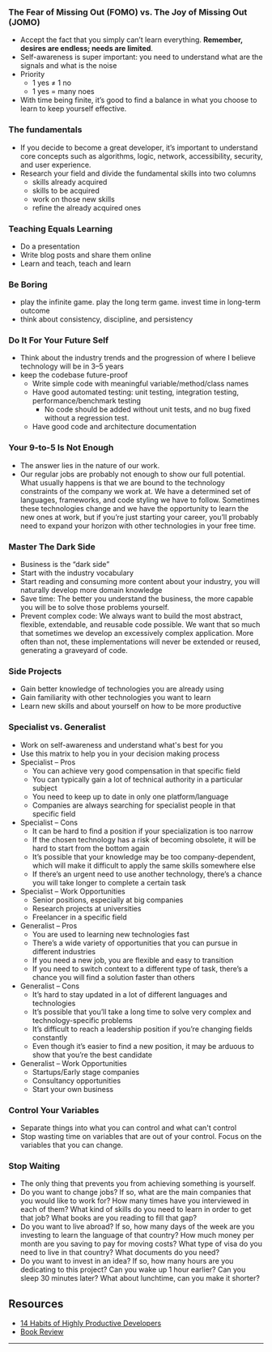 <SmoothRender>

### The Fear of Missing Out (FOMO) vs. The Joy of Missing Out (JOMO)

- Accept the fact that you simply can’t learn everything. **Remember, desires
  are endless; needs are limited**.
- Self-awareness is super important: you need to understand what are the signals and what is the noise
- Priority
  - 1 yes ≠ 1 no
  - 1 yes = many noes
- With time being finite, it’s good to find a balance in what you choose to learn to keep yourself effective.

### The fundamentals

- If you decide to become a great developer, it’s important to understand core concepts such as algorithms, logic, network, accessibility, security, and user experience.
- Research your field and divide the fundamental skills into two columns
  - skills already acquired
  - skills to be acquired
  - work on those new skills
  - refine the already acquired ones

### Teaching Equals Learning

- Do a presentation
- Write blog posts and share them online
- Learn and teach, teach and learn

### Be Boring

- play the infinite game. play the long term game. invest time in long-term outcome
- think about consistency, discipline, and persistency

### Do It For Your Future Self

- Think about the industry trends and the progression of where I believe technology will be in 3–5 years
- keep the codebase future-proof
  - Write simple code with meaningful variable/method/class names
  - Have good automated testing: unit testing, integration testing, performance/benchmark testing
    - No code should be added without unit tests, and no bug fixed without a regression test.
  - Have good code and architecture documentation

### Your 9-to-5 Is Not Enough

- The answer lies in the nature of our work.
- Our regular jobs are probably not enough to show our full potential. What usually happens is that we are bound to the technology constraints of the company we work at. We have a determined set of languages, frameworks, and code styling we have to follow. Sometimes these technologies change and we have the opportunity to learn the new ones at work, but if you’re just starting your career, you’ll probably need to expand your horizon with other technologies in your free time.

### Master The Dark Side

- Business is the “dark side”
- Start with the industry vocabulary
- Start reading and consuming more content about your industry, you will naturally develop more domain knowledge
- Save time: The better you understand the business, the more capable you will be to solve those problems yourself.
- Prevent complex code: We always want to build the most abstract, flexible, extendable, and reusable code possible. We want that so much that sometimes we develop an excessively complex application. More often than not, these implementations will never be extended or reused, generating a graveyard of code.

### Side Projects

- Gain better knowledge of technologies you are already using
- Gain familiarity with other technologies you want to learn
- Learn new skills and about yourself on how to be more productive

### Specialist vs. Generalist

- Work on self-awareness and understand what's best for you
- Use this matrix to help you in your decision making process
- Specialist – Pros
  - You can achieve very good compensation in that specific field
  - You can typically gain a lot of technical authority in a particular subject
  - You need to keep up to date in only one platform/language
  - Companies are always searching for specialist people in that specific field
- Specialist – Cons
  - It can be hard to find a position if your specialization is too narrow
  - If the chosen technology has a risk of becoming obsolete, it will be hard to start from the bottom again
  - It’s possible that your knowledge may be too company-dependent, which will make it difficult to apply the same skills somewhere else
  - If there’s an urgent need to use another technology, there’s a chance you will take longer to complete a certain task
- Specialist – Work Opportunities
  - Senior positions, especially at big companies
  - Research projects at universities
  - Freelancer in a specific field
- Generalist – Pros
  - You are used to learning new technologies fast
  - There’s a wide variety of opportunities that you can pursue in different industries
  - If you need a new job, you are flexible and easy to transition
  - If you need to switch context to a different type of task, there’s a chance you will find a solution faster than others
- Generalist – Cons
  - It’s hard to stay updated in a lot of different languages and technologies
  - It’s possible that you’ll take a long time to solve very complex and technology-specific problems
  - It’s difficult to reach a leadership position if you’re changing fields constantly
  - Even though it’s easier to find a new position, it may be arduous to show that you’re the best candidate
- Generalist – Work Opportunities
  - Startups/Early stage companies
  - Consultancy opportunities
  - Start your own business

### Control Your Variables

- Separate things into what you can control and what can't control
- Stop wasting time on variables that are out of your control. Focus on the variables that you can change.

### Stop Waiting

- The only thing that prevents you from achieving something is yourself.
- Do you want to change jobs? If so, what are the main companies that you would like to work for? How many times have you interviewed in each of them? What kind of skills do you need to learn in order to get that job? What books are you reading to fill that gap?
- Do you want to live abroad? If so, how many days of the week are you investing to learn the language of that country? How much money per month are you saving to pay for moving costs? What type of visa do you need to live in that country? What documents do you need?
- Do you want to invest in an idea? If so, how many hours are you dedicating to this project? Can you wake up 1 hour earlier? Can you sleep 30 minutes later? What about lunchtime, can you make it shorter?

## Resources

- [14 Habits of Highly Productive Developers](https://www.amazon.com.br/Habits-Highly-Productive-Developers-English-ebook/dp/B08BF74RRG/ref=sr_1_1?tag=iamtk07-20)
- [Book Review](https://www.goodreads.com/review/show/5404576455?utm_source=iamtk.co&utm_medium=referral&utm_campaign=tk_newsletter)

---

</SmoothRender>
